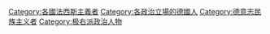 [[Category:各國法西斯主義者|Category:各國法西斯主義者]]
[[Category:各政治立場的德國人|Category:各政治立場的德國人]]
[[Category:德意志民族主义者|Category:德意志民族主义者]]
[[Category:极右派政治人物|Category:极右派政治人物]]